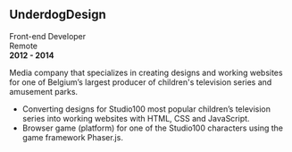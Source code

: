 ## UnderdogDesign

Front-end Developer  
Remote  
**2012 - 2014**

Media company that specializes in creating designs and working websites for one of Belgium’s largest producer of children's television series and amusement parks.

- Converting designs for Studio100 most popular children’s television series into working websites with HTML, CSS and JavaScript.
- Browser game (platform) for one of the Studio100 characters using the game framework Phaser.js.
